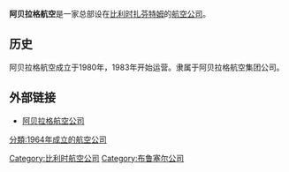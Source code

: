 {{Infobox Airline
| airline = 阿贝拉格航空 <br> Abelag Aviation
| logo = <!-- image deleted: Abelag Logo.gif -->
| logo_size = 200px
| IATA = W9
| ICAO = AAB
| callsign = ABG
| parent = Luxaviation Group
| founded = 1964
| headquarters = [[比利時|比利時]][[扎芬特姆|扎芬特姆]]
| key_people = Hervé Laitat（[[首席执行官|首席执行官]]）
| hubs = [[布鲁塞尔机场|布鲁塞尔机场]]
| focus_cities =
| frequent_flyer =
| lounge = Abelag Brussels Airport
| alliance =
| fleet_size = 23
| destinations =
| website = [http://www.abelag.com/ abelag.com]
}}

'''阿贝拉格航空'''是一家总部设在[[比利时|比利时]][[扎芬特姆|扎芬特姆]]的[[航空公司|航空公司]]。

== 历史 ==
阿贝拉格航空成立于1980年，1983年开始运营。隶属于阿贝拉格航空集团公司。

== 外部链接 ==
*[https://web.archive.org/web/20060214125608/http://abelag.com/site/ 阿贝拉格航空公司]

{{比利时航空公司}}

[[Category:比利时航空公司|Category:比利时航空公司]]
[[分類:1964年成立的航空公司|分類:1964年成立的航空公司]]
[[Category:布鲁塞尔公司|Category:布鲁塞尔公司]]